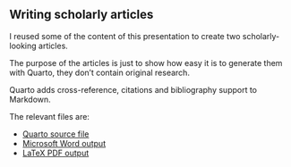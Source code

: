 ## Writing scholarly articles

I reused some of the content of this presentation to create two scholarly-looking articles. 

The purpose of the articles is just to show how easy it is to generate them with Quarto, they don't contain original research. 

Quarto adds cross-reference, citations and bibliography support to Markdown.

The relevant files are:

- [Quarto source file](https://raw.githubusercontent.com/lucas-a-meyer/using-quarto/main/article.qmd)
- [Microsoft Word output](https://www.meyerperin.com/using-quarto/article.docx)
- [LaTeX PDF output](https://www.meyerperin.com/using-quarto/article.pdf)